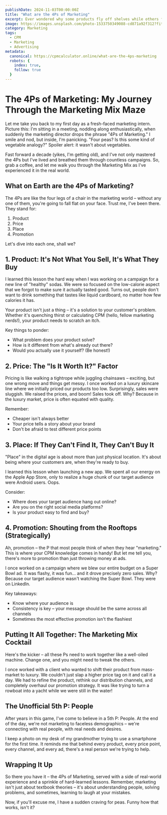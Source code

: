 ```yaml
---
publishDate: 2024-11-03T00:00:00Z
title: "What are the 4Ps of Marketing"
excerpt: Ever wondered why some products fly off shelves while others flop? Unlock the power of the 4Ps - the marketing magic behind billion-dollar brands. This no-fluff guide might just revolutionize your strategy!
image: https://images.unsplash.com/photo-1533750349088-cd871a92f312?fit=crop&w=600&h=400
category: Marketing
tags:
  - CPM
  - Marketing
  - Advertising
metadata:
  canonical: https://cpmcalculator.online/what-are-the-4ps-marketing
  robots: {
    index: true, 
    follow: true
  }
---
```




# The 4Ps of Marketing: My Journey Through the Marketing Mix Maze

Let me take you back to my first day as a fresh-faced marketing intern. Picture this: I'm sitting in a meeting, nodding along enthusiastically, when suddenly the marketing director drops the phrase "4Ps of Marketing." I smile and nod, but inside, I'm panicking. "Four peas? Is this some kind of vegetable analogy?" Spoiler alert: it wasn't about vegetables.

Fast forward a decade (yikes, I'm getting old), and I've not only mastered the 4Ps but I've lived and breathed them through countless campaigns. So, grab a coffee, and let me walk you through the Marketing Mix as I've experienced it in the real world.

## What on Earth are the 4Ps of Marketing?

The 4Ps are like the four legs of a chair in the marketing world – without any one of them, you're going to fall flat on your face. Trust me, I've been there. They stand for:

1. Product
2. Price
3. Place
4. Promotion

Let's dive into each one, shall we?

## 1. Product: It's Not What You Sell, It's What They Buy

I learned this lesson the hard way when I was working on a campaign for a new line of "healthy" sodas. We were so focused on the low-calorie aspect that we forgot to make sure it actually tasted good. Turns out, people don't want to drink something that tastes like liquid cardboard, no matter how few calories it has.

Your product isn't just a thing – it's a solution to your customer's problem. Whether it's quenching thirst or calculating CPM (hello, fellow marketing nerds!), your product needs to scratch an itch.

Key things to ponder:
- What problem does your product solve?
- How is it different from what's already out there?
- Would you actually use it yourself? (Be honest!)

## 2. Price: The "Is It Worth It?" Factor

Pricing is like walking a tightrope while juggling chainsaws – exciting, but one wrong move and things get messy. I once worked on a luxury skincare line where we initially priced our products too low. Surprisingly, sales were sluggish. We raised the prices, and boom! Sales took off. Why? Because in the luxury market, price is often equated with quality.

Remember:
- Cheaper isn't always better
- Your price tells a story about your brand
- Don't be afraid to test different price points

## 3. Place: If They Can't Find It, They Can't Buy It

"Place" in the digital age is about more than just physical location. It's about being where your customers are, when they're ready to buy. 

I learned this lesson when launching a new app. We spent all our energy on the Apple App Store, only to realize a huge chunk of our target audience were Android users. Oops.

Consider:
- Where does your target audience hang out online?
- Are you on the right social media platforms?
- Is your product easy to find and buy?

## 4. Promotion: Shouting from the Rooftops (Strategically)

Ah, promotion – the P that most people think of when they hear "marketing." This is where your CPM knowledge comes in handy! But let me tell you, there's more to promotion than just throwing money at ads.

I once worked on a campaign where we blew our entire budget on a Super Bowl ad. It was flashy, it was fun... and it drove precisely zero sales. Why? Because our target audience wasn't watching the Super Bowl. They were on LinkedIn.

Key takeaways:
- Know where your audience is
- Consistency is key – your message should be the same across all channels
- Sometimes the most effective promotion isn't the flashiest

## Putting It All Together: The Marketing Mix Cocktail

Here's the kicker – all these Ps need to work together like a well-oiled machine. Change one, and you might need to tweak the others. 

I once worked with a client who wanted to shift their product from mass-market to luxury. We couldn't just slap a higher price tag on it and call it a day. We had to refine the product, rethink our distribution channels, and completely overhaul our promotion strategy. It was like trying to turn a rowboat into a yacht while we were still in the water!

## The Unofficial 5th P: People

After years in this game, I've come to believe in a 5th P: People. At the end of the day, we're not marketing to faceless demographics – we're connecting with real people, with real needs and desires.

I keep a photo on my desk of my grandmother trying to use a smartphone for the first time. It reminds me that behind every product, every price point, every channel, and every ad, there's a real person we're trying to help.

## Wrapping It Up

So there you have it – the 4Ps of Marketing, served with a side of real-world experience and a sprinkle of hard-learned lessons. Remember, marketing isn't just about textbook theories – it's about understanding people, solving problems, and sometimes, learning to laugh at your mistakes.

Now, if you'll excuse me, I have a sudden craving for peas. Funny how that works, isn't it?